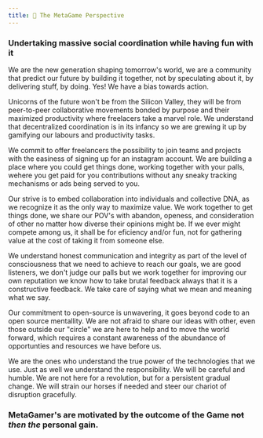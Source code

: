 ```yaml
---
title: 🔭 The MetaGame Perspective
---
```


### Undertaking massive social coordination while having fun with it

We are the new generation shaping tomorrow's world, we are a community that predict our future by building it together, not by speculating about it, by delivering stuff, by doing. Yes! We have a bias towards action.

Unicorns of the future won't be from the Silicon Valley, they will be from peer-to-peer collaborative  movements bonded by purpose and their maximized productivity where freelacers take a marvel role. We understand that decentralized coordination is in its infancy so we are grewing it up by gamifying our labours and productivity tasks.

We commit to offer freelancers the possibility to join teams and projects with the easiness of signing up for an instagram account. We are building a place where you could get things done, working together with your palls, wehere you get paid for you contributions without any sneaky tracking mechanisms or ads being served to you.

Our strive is to embed collaboration into individuals and collective DNA, as we recognize it as the only way to maximize value. We work together to get things done, we share our POV's with abandon, openess, and consideration of other no matter how diverse their opinions might be. If we ever might compete among us, it shall be for eficiency and/or fun, not for gathering value at the cost of taking it from someone else.

We understand honest communication and integrity as part of the level of consciousness that we need to achieve to reach our goals, we are good listeners, we don't judge our palls but we work together for improving our own reputation we know how to take brutal feedback always that it is a constructive feedback. We take care of saying what we mean and meaning what we say.

Our commitment to open-source is unwavering, it goes beyond code to an open source mentallity. We are not afraid to share our ideas with other, even those outside our "circle" we are here to help and to move the world forward, which requires a constant awareness of the abundance of opportunties and resources we have before us.

We are the ones who understand the true power of the technologies that we use. Just as well we understand the responsibility. We will be careful and humble. We are not here for a revolution, but for a <!--consistent evolution instead of --> persistent gradual change. We will strain our horses if needed and steer our chariot of disruption gracefully.

### MetaGamer's are motivated by the outcome of the Game ~~not~~ *then the* personal gain.